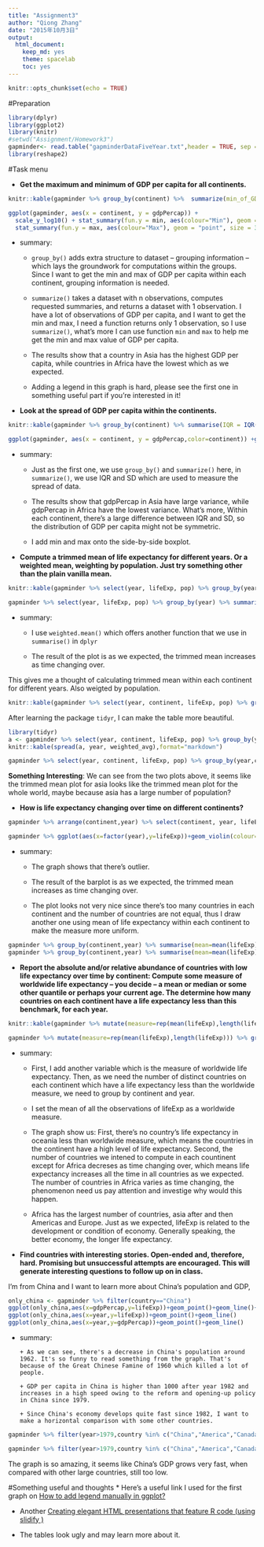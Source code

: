 ```yaml
---
title: "Assignment3"
author: "Qiong Zhang"
date: "2015年10月3日"
output: 
  html_document: 
    keep_md: yes
    theme: spacelab
    toc: yes
---
```


```r
knitr::opts_chunk$set(echo = TRUE)
```

#Preparation
```r
library(dplyr)
library(ggplot2)
library(knitr)
#setwd("Assignment/Homework3")
gapminder<- read.table("gapminderDataFiveYear.txt",header = TRUE, sep = "\t",quote="")
library(reshape2)
```

#Task menu

* __Get the maximum and minimum of GDP per capita for all continents.__
```r

knitr::kable(gapminder %>% group_by(continent) %>%  summarize(min_of_GDP_per_capita = min(gdpPercap), max_of_GDP_per_capita = max(gdpPercap)),format="markdown")
```

```r
ggplot(gapminder, aes(x = continent, y = gdpPercap)) +
  scale_y_log10() + stat_summary(fun.y = min, aes(colour="Min"), geom = "point", size = 3) +
  stat_summary(fun.y = max, aes(colour="Max"), geom = "point", size = 3)+ scale_colour_manual(name="",values=c("green","red"),breaks=c("Max", "Min"), labels=c("Max_GDP", "Min_GDP"))+stat_summary(aes(label=round(..y..,2)), fun.y=min,geom="text", size=3, hjust = -0.3)+stat_summary(aes(label=round(..y..,1)), fun.y=max,geom="text", size=3, hjust = -0.3)+labs(title="Min and Max GDP per capita by continent")
```

* summary:

     + `group_by()` adds extra structure to dataset – grouping information – which lays the groundwork for computations within the groups. Since I want to get the min and max of GDP per capita within each continent, grouping information is needed.

     + `summarize()` takes a dataset with n observations, computes requested summaries, and returns a dataset with 1 observation. I have  a lot of observations of GDP per capita, and I want to get the min and max, I need a function returns only 1 observation, so I use `summarize()`, what's more I can use function `min` and `max` to help me get the min and max value of GDP per capita.
     
     + The results show that a country in Asia has the highest GDP per capita, while countries in Africa have the lowest which as we expected.
     
     + Adding a legend in this graph is hard, please see the first one in something useful part if you're interested in it!

* __Look at the spread of GDP per capita within the continents.__
```r
knitr::kable(gapminder %>% group_by(continent) %>% summarise(IQR = IQR(gdpPercap), sd = sd(gdpPercap), min = min(gdpPercap), median = median(gdpPercap), max = max(gdpPercap)),format = "markdown")
```
```r
ggplot(gapminder, aes(x = continent, y = gdpPercap,color=continent)) +geom_boxplot()+stat_summary(fun.y = min, colour = "red", geom = "point", size = 3)+stat_summary(fun.y = max, colour = "green", geom = "point", size = 3)+scale_y_log10()+labs(title="Side-by-side boxplot for GDP per capita")
```

* summary:

     + Just as the first one, we use `group_by()` and `summarize()` here, in `summarize()`, we use IQR and SD which are used to measure the spread of data.
     
     + The results show that gdpPercap in Asia have large variance, while gdpPercap in Africa have the lowest variance. What's more, Within each continent, there's a large difference between IQR and SD, so the distribution of GDP per capita might not be symmetric.
     
     + I add min and max onto the side-by-side boxplot.
     
* __Compute a trimmed mean of life expectancy for different years. Or a weighted mean, weighting by population. Just try something other than the plain vanilla mean.__

```r
knitr::kable(gapminder %>% select(year, lifeExp, pop) %>% group_by(year) %>% summarise(weighted_avg=weighted.mean(lifeExp,pop)),format="markdown")
```

```r
gapminder %>% select(year, lifeExp, pop) %>% group_by(year) %>% summarise(weighted_avg=weighted.mean(lifeExp,pop)) %>% ggplot(aes(x=year,y=weighted_avg))+geom_line()+geom_point()+labs(title = "Lineplot for trimmed mean of life Expectancy for different years")
```

* summary:

     + I use `weighted.mean()` which offers another function that we use in `summarise()` in `dplyr`
     
     + The result of the plot is as we expected, the trimmed mean increases as time changing over.
     
This gives me a thought of calculating trimmed mean within each continent for different years. Also weigted by population.



```r
knitr::kable(gapminder %>% select(year, continent, lifeExp, pop) %>% group_by(year,continent) %>% summarise(weighted_avg=weighted.mean(lifeExp,pop)),format="markdown")
```

After learning the package `tidyr`, I can make the table more beautiful.
```r
library(tidyr)
a <- gapminder %>% select(year, continent, lifeExp, pop) %>% group_by(year,continent) %>% summarise(weighted_avg=weighted.mean(lifeExp,pop))
knitr::kable(spread(a, year, weighted_avg),format="markdown")

```





```r
gapminder %>% select(year, continent, lifeExp, pop) %>% group_by(year,continent) %>% summarise(weighted_avg=weighted.mean(lifeExp,pop)) %>% ggplot(aes(x=year,y=weighted_avg,color=continent))+geom_point()+geom_line()+labs(title = "Trimmed mean of life Expectancy for different years within each continent")
```

__Something Interesting__: We can see from the two plots above, it seems like the trimmed mean plot for asia looks like the trimmed mean plot for the whole world, maybe because asia has a large number of population?

* __How is life expectancy changing over time on different continents?__

```r
gapminder %>% arrange(continent,year) %>% select(continent, year, lifeExp) %>% glimpse()

gapminder %>% ggplot(aes(x=factor(year),y=lifeExp))+geom_violin(colour="pink")+facet_wrap(~continent)

```

* summary:

     + The graph shows that there's outlier.
     
     + The result of the barplot is as we expected, the trimmed mean increases as time changing over.
     
     + The plot looks not very nice since there's too many countries in each continent and the number of countries are not equal, thus I draw another one using mean of life expectancy within each continent to make the measure more uniform.

```r
gapminder %>% group_by(continent,year) %>% summarise(mean=mean(lifeExp)) 
gapminder %>% group_by(continent,year) %>% summarise(mean=mean(lifeExp)) %>% ggplot(aes(x=year,y=mean,color=continent))+geom_point()+geom_line()

```

* __Report the absolute and/or relative abundance of countries with low life expectancy over time by continent: Compute some measure of worldwide life expectancy – you decide – a mean or median or some other quantile or perhaps your current age. The determine how many countries on each continent have a life expectancy less than this benchmark, for each year.__

```r
knitr::kable(gapminder %>% mutate(measure=rep(mean(lifeExp),length(lifeExp))) %>% group_by(continent,year) %>% filter(lifeExp<measure) %>% summarise(n_distinct(country)),format = "markdown")
```

```r
gapminder %>% mutate(measure=rep(mean(lifeExp),length(lifeExp))) %>% group_by(continent,year) %>% filter(lifeExp<measure) %>% summarise(n=n_distinct(country)) %>%  arrange(n)%>% ggplot(aes(x=year,y=n,fill=continent))+geom_bar(stat="identity",position="dodge")
```

* summary:

     + First, I add another variable which is the measure of worldwide life expectancy. Then, as we need the number of distinct countries on each continent which have a life expectancy less than the worldwide measure, we need to group by continent and year.
     
     + I set the mean of all the observations of lifeExp as a worldwide measure.
     
     + The graph show us: First, there's no country's life expectancy in oceania less than worldwide measure, which means the countries in the continent have a high level of life expectancy. Second, the number of countries we intened to compute in each countinent except for Africa decreses as time changing over, which means life expectancy increases all the time in all countries as we expected. The number of countries in Africa varies as time changing, the phenomenon need us pay attention and investige why would this happen.
     
     + Africa has the largest number of countries, asia after and then Americas and Europe. Just as we expected, lifeExp is related to the development or condition of economy. Generally speaking, the better economy, the longer life expectancy.

* __Find countries with interesting stories. Open-ended and, therefore, hard. Promising but unsuccessful attempts are encouraged. This will generate interesting questions to follow up on in class.__

I'm from China and I want to learn more about China's population and GDP,
```r
only_china <- gapminder %>% filter(country=="China")
ggplot(only_china,aes(x=gdpPercap,y=lifeExp))+geom_point()+geom_line()+scale_x_log10()+scale_y_log10()
ggplot(only_china,aes(x=year,y=lifeExp))+geom_point()+geom_line()
ggplot(only_china,aes(x=year,y=gdpPercap))+geom_point()+geom_line()
```

* summary:

      + As we can see, there's a decrease in China's population around 1962. It's so funny to read something from the graph. That's because of the Great Chinese Famine of 1960 which killed a lot of people.
      
      + GDP per capita in China is higher than 1000 after year 1982 and increases in a high speed owing to the reform and opening-up policy in China since 1979. 
      
      + Since China's economy develops quite fast since 1982, I want to make a horizontal comparison with some other countries.
      
      
```r
gapminder %>% filter(year>1979,country %in% c("China","America","Canada","Japan","United Kingdom","Australia")) %>% select(country,year,gdpPercap) %>% arrange(year)

gapminder %>% filter(year>1979,country %in% c("China","America","Canada","Japan","United Kingdom","Australia")) %>% select(country,year,gdpPercap) %>% arrange(year) %>% ggplot(aes(year,gdpPercap,fill=country))+geom_bar(stat="identity",position="dodge")

```

The graph is so amazing, it seems like China's GDP grows very fast, when compared with other large countries, still too low.

#Something useful and thoughts
* Here's a useful link I used for the first graph on [How to add legend manually in ggplot?](http://stackoverflow.com/questions/10349206/add-legend-to-ggplot2-line-plot)

* Another [Creating elegant HTML presentations that feature R code (using slidify )](http://zevross.com/blog/2014/11/19/creating-elegant-html-presentations-that-feature-r-code/)

* The tables look ugly and may learn more about it.